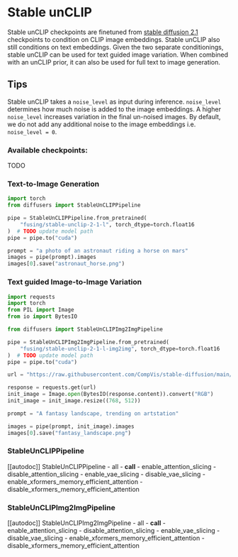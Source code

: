 <!--Copyright 2023 The HuggingFace Team. All rights reserved.

Licensed under the Apache License, Version 2.0 (the "License"); you may not use this file except in compliance with
the License. You may obtain a copy of the License at

http://www.apache.org/licenses/LICENSE-2.0

Unless required by applicable law or agreed to in writing, software distributed under the License is distributed on
an "AS IS" BASIS, WITHOUT WARRANTIES OR CONDITIONS OF ANY KIND, either express or implied. See the License for the
specific language governing permissions and limitations under the License.
-->

# Stable unCLIP

Stable unCLIP checkpoints are finetuned from [stable diffusion 2.1](./stable_diffusion_2) checkpoints to condition on CLIP image embeddings.
Stable unCLIP also still conditions on text embeddings. Given the two separate conditionings, stable unCLIP can be used
for text guided image variation. When combined with an unCLIP prior, it can also be used for full text to image generation.

## Tips

Stable unCLIP takes a `noise_level` as input during inference. `noise_level` determines how much noise is added 
to the image embeddings. A higher `noise_level` increases variation in the final un-noised images. By default, 
we do not add any additional noise to the image embeddings i.e. `noise_level = 0`.

### Available checkpoints:

TODO

### Text-to-Image Generation

```python
import torch
from diffusers import StableUnCLIPPipeline

pipe = StableUnCLIPPipeline.from_pretrained(
    "fusing/stable-unclip-2-1-l", torch_dtype=torch.float16
)  # TODO update model path
pipe = pipe.to("cuda")

prompt = "a photo of an astronaut riding a horse on mars"
images = pipe(prompt).images
images[0].save("astronaut_horse.png")
```


### Text guided Image-to-Image Variation

```python
import requests
import torch
from PIL import Image
from io import BytesIO

from diffusers import StableUnCLIPImg2ImgPipeline

pipe = StableUnCLIPImg2ImgPipeline.from_pretrained(
    "fusing/stable-unclip-2-1-l-img2img", torch_dtype=torch.float16
)  # TODO update model path
pipe = pipe.to("cuda")

url = "https://raw.githubusercontent.com/CompVis/stable-diffusion/main/assets/stable-samples/img2img/sketch-mountains-input.jpg"

response = requests.get(url)
init_image = Image.open(BytesIO(response.content)).convert("RGB")
init_image = init_image.resize((768, 512))

prompt = "A fantasy landscape, trending on artstation"

images = pipe(prompt, init_image).images
images[0].save("fantasy_landscape.png")
```

### StableUnCLIPPipeline

[[autodoc]] StableUnCLIPPipeline
	- all
	- __call__
	- enable_attention_slicing
	- disable_attention_slicing
	- enable_vae_slicing
	- disable_vae_slicing
	- enable_xformers_memory_efficient_attention
	- disable_xformers_memory_efficient_attention


### StableUnCLIPImg2ImgPipeline

[[autodoc]] StableUnCLIPImg2ImgPipeline
	- all
	- __call__
	- enable_attention_slicing
	- disable_attention_slicing
	- enable_vae_slicing
	- disable_vae_slicing
	- enable_xformers_memory_efficient_attention
	- disable_xformers_memory_efficient_attention
    
